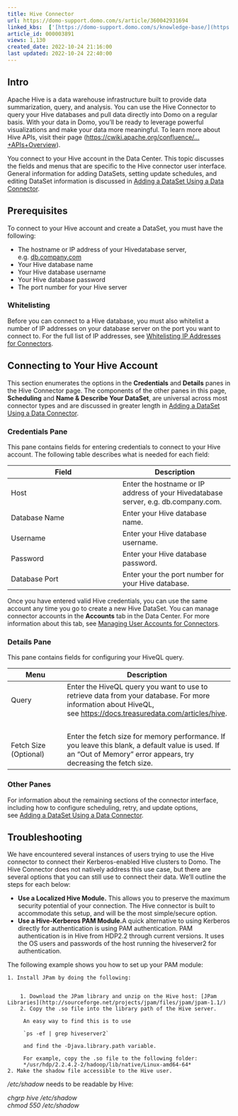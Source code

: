 ```yaml
---
title: Hive Connector
url: https://domo-support.domo.com/s/article/360042931694
linked_kbs:  ['[https://domo-support.domo.com/s/knowledge-base/](https://domo-support.domo.com/s/knowledge-base/)', '[https://domo-support.domo.com/s/](https://domo-support.domo.com/s/)', '[https://domo-support.domo.com/s/topic/0TO5w000000ZammGAC](https://domo-support.domo.com/s/topic/0TO5w000000ZammGAC)', '[https://domo-support.domo.com/s/topic/0TO5w000000ZanLGAS](https://domo-support.domo.com/s/topic/0TO5w000000ZanLGAS)', '[https://domo-support.domo.com/s/topic/0TO5w000000ZaojGAC](https://domo-support.domo.com/s/topic/0TO5w000000ZaojGAC)', '[https://domo-support.domo.com/s/article/360042926274](https://domo-support.domo.com/s/article/360042926274)', '[https://domo-support.domo.com/s/article/360043630093](https://domo-support.domo.com/s/article/360043630093)', '[https://domo-support.domo.com/s/article/360042926054](https://domo-support.domo.com/s/article/360042926054)', '[https://domo-support.domo.com/s/article/360042931694](https://domo-support.domo.com/s/article/360042931694)', '[https://domo-support.domo.com/s/topic/0TO5w000000ZaojGAC/database-connectors](https://domo-support.domo.com/s/topic/0TO5w000000ZaojGAC/database-connectors)', '[https://domo-support.domo.com/s/article/360043429933](https://domo-support.domo.com/s/article/360043429933)', '[https://domo-support.domo.com/s/article/360043429953](https://domo-support.domo.com/s/article/360043429953)', '[https://domo-support.domo.com/s/article/360042925494](https://domo-support.domo.com/s/article/360042925494)', '[https://domo-support.domo.com/s/article/4408174643607](https://domo-support.domo.com/s/article/4408174643607)', '[https://domo-support.domo.com/s/article/360043429913](https://domo-support.domo.com/s/article/360043429913)', '[https://domo-support.domo.com/s/login/](https://domo-support.domo.com/s/login/)']
article_id: 000003891
views: 1,130
created_date: 2022-10-24 21:16:00
last updated: 2022-10-24 22:40:00
---
```




Intro
-----


Apache Hive is a data warehouse infrastructure built to provide data summarization, query, and analysis. You can use the Hive Connector to query your Hive databases and pull data directly into Domo on a regular basis. With your data in Domo, you'll be ready to leverage powerful visualizations and make your data more meaningful. To learn more about Hive APIs, visit their page ([https://cwiki.apache.org/confluence/...+APIs+Overview](https://cwiki.apache.org/confluence/display/Hive/Hive+APIs+Overview "https://cwiki.apache.org/confluence/display/Hive/Hive+APIs+Overview")).


You connect to your Hive account in the Data Center. This topic discusses the fields and menus that are specific to the Hive connector user interface. General information for adding DataSets, setting update schedules, and editing DataSet information is discussed in [Adding a DataSet Using a Data Connector](/s/article/360042926274).


Prerequisites
-------------


To connect to your Hive account and create a DataSet, you must have the following:


* The hostname or IP address of your Hivedatabase server, e.g. [db.company.com](http://db.company.com)
* Your Hive database name
* Your Hive database username
* Your Hive database password
* The port number for your Hive server


### Whitelisting


Before you can connect to a Hive database, you must also whitelist a number of IP addresses on your database server on the port you want to connect to. For the full list of IP addresses, see [Whitelisting IP Addresses for Connectors](/s/article/360043630093 "Whitelisting IP Addresses for Connectors").


Connecting to Your Hive Account
-------------------------------


This section enumerates the options in the **Credentials** and **Details** panes in the Hive Connector page. The components of the other panes in this page, **Scheduling** and **Name & Describe Your DataSet**, are universal across most connector types and are discussed in greater length in [Adding a DataSet Using a Data Connector](/s/article/360042926274 "Adding a DataSet Using a Data Connector").


### Credentials Pane


This pane contains fields for entering credentials to connect to your Hive account. The following table describes what is needed for each field:  




| Field | Description |
| --- | --- |
| Host | Enter the hostname or IP address of your Hivedatabase server, e.g. db.company.com. |
| Database Name | Enter your Hive database name. |
| Username | Enter your Hive database username. |
| Password | Enter your Hive database password. |
| Database Port | Enter your the port number for your Hive database. |


Once you have entered valid Hive credentials, you can use the same account any time you go to create a new Hive DataSet. You can manage connector accounts in the **Accounts** tab in the Data Center. For more information about this tab, see [Managing User Accounts for Connectors](/s/article/360042926054 "Managing User Accounts for Connectors").


### Details Pane


This pane contains fields for configuring your HiveQL query.




| Menu | Description |
| --- | --- |
| Query | Enter the HiveQL query you want to use to retrieve data from your database. For more information about HiveQL, see [https://docs.treasuredata.com/articles/hive](https://docs.treasuredata.com/articles/hive "https://docs.treasuredata.com/articles/hive").
  |
| Fetch Size (Optional) | Enter the fetch size for memory performance. If you leave this blank, a default value is used. If an "Out of Memory" error appears, try decreasing the fetch size. |


### Other Panes


For information about the remaining sections of the connector interface, including how to configure scheduling, retry, and update options, see [Adding a DataSet Using a Data Connector](/s/article/360042926274).


Troubleshooting
---------------


We have encountered several instances of users trying to use the Hive connector to connect their Kerberos-enabled Hive clusters to Domo. The Hive Connector does not natively address this use case, but there are several options that you can still use to connect their data. We’ll outline the steps for each below:


* **Use a Localized Hive Module.** This allows you to preserve the maximum security potential of your connection. The Hive connector is built to accommodate this setup, and will be the most simple/secure option.
* **Use a Hive-Kerberos PAM Module.**A quick alternative to using Kerberos directly for authentication is using PAM authentication. PAM authentication is in Hive from HDP2.2 through current versions. It uses the OS users and passwords of the host running the hiveserver2 for authentication.  
   
 The following example shows you how to set up your PAM module:


	1. Install JPam by doing the following:
	
	
		1. Download the JPam library and unzip on the Hive host: [JPam Libraries](http://sourceforge.net/projects/jpam/files/jpam/jpam-1.1/)
		2. Copy the .so file into the library path of the Hive server.  
		   
		 An easy way to find this is to use  
		   
		 `ps -ef | grep hiveserver2`  
		   
		 and find the -Djava.library.path variable.  
		   
		 For example, copy the .so file to the following folder:  
		 */usr/hdp/2.2.4.2-2/hadoop/lib/native/Linux-amd64-64*
	2. Make the shadow file accessible to the Hive user.


*/etc/shadow* needs to be readable by Hive:


*chgrp hive /etc/shadow  
 chmod 550 /etc/shadow*

